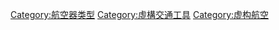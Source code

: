 {{Commonscat|Aircraft in fiction}}

[[Category:航空器类型|Category:航空器类型]]
[[Category:虛構交通工具|Category:虛構交通工具]]
[[Category:虚构航空|Category:虚构航空]]